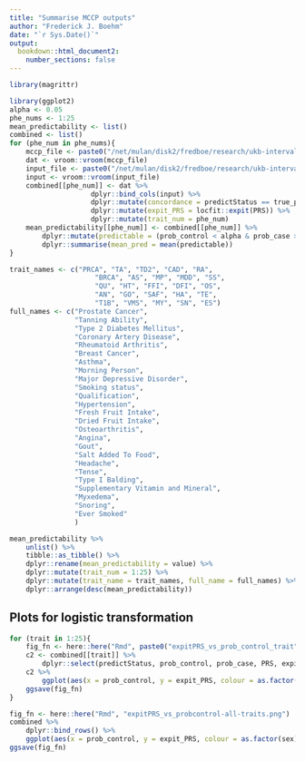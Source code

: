 ```yaml
---
title: "Summarise MCCP outputs"
author: "Frederick J. Boehm"
date: "`r Sys.Date()`"
output: 
  bookdown::html_document2:
    number_sections: false
---
```



```r
library(magrittr)
```

```r
library(ggplot2)
alpha <- 0.05
phe_nums <- 1:25
mean_predictability <- list()
combined <- list()
for (phe_num in phe_nums){
	mccp_file <- paste0("/net/mulan/disk2/fredboe/research/ukb-intervals/study_nfolds/5-fold/mccp/pred", phe_num, ".out")
	dat <- vroom::vroom(mccp_file)
	input_file <- paste0("/net/mulan/disk2/fredboe/research/ukb-intervals/study_nfolds/5-fold/mccp/test", phe_num, ".txt")
	input <- vroom::vroom(input_file)
	combined[[phe_num]] <- dat %>%
					dplyr::bind_cols(input) %>%
					dplyr::mutate(concordance = predictStatus == true_pheno) %>%
					dplyr::mutate(expit_PRS = locfit::expit(PRS)) %>%
					dplyr::mutate(trait_num = phe_num)
	mean_predictability[[phe_num]] <- combined[[phe_num]] %>% 
		dplyr::mutate(predictable = (prob_control < alpha & prob_case >= alpha) | (prob_case < alpha & prob_control >= alpha)) %>%
		dplyr::summarise(mean_pred = mean(predictable))
}
```

```r
trait_names <- c("PRCA", "TA", "TD2", "CAD", "RA", 
                     "BRCA", "AS", "MP", "MDD", "SS", 
                     "QU", "HT", "FFI", "DFI", "OS", 
                     "AN", "GO", "SAF", "HA", "TE", 
                     "T1B", "VMS", "MY", "SN", "ES")
full_names <- c("Prostate Cancer",
				"Tanning Ability",
				"Type 2 Diabetes Mellitus",
				"Coronary Artery Disease",
				"Rheumatoid Arthritis",
				"Breast Cancer",
				"Asthma",
				"Morning Person",
				"Major Depressive Disorder",
				"Smoking status",
				"Qualification",
				"Hypertension",
				"Fresh Fruit Intake",
				"Dried Fruit Intake",
				"Osteoarthritis",
				"Angina",
				"Gout",
				"Salt Added To Food",
				"Headache",
				"Tense",
				"Type I Balding",
				"Supplementary Vitamin and Mineral",
				"Myxedema",
				"Snoring",
				"Ever Smoked"
				)

mean_predictability %>% 
	unlist() %>% 
	tibble::as_tibble() %>%
	dplyr::rename(mean_predictability = value) %>%
	dplyr::mutate(trait_num = 1:25) %>%
	dplyr::mutate(trait_name = trait_names, full_name = full_names) %>%
	dplyr::arrange(desc(mean_predictability))
```

## Plots for logistic transformation

```r
for (trait in 1:25){
	fig_fn <- here::here("Rmd", paste0("expitPRS_vs_prob_control_trait", trait, ".png"))	
	c2 <- combined[[trait]] %>% 
		dplyr::select(predictStatus, prob_control, prob_case, PRS, expit_PRS, sex) 
	c2 %>%	
		ggplot(aes(x = prob_control, y = expit_PRS, colour = as.factor(sex))) + geom_point() + ggtitle(full_names[trait])
	ggsave(fig_fn)
}
```

```r
fig_fn <- here::here("Rmd", "expitPRS_vs_probcontrol-all-traits.png")
combined %>%
	dplyr::bind_rows() %>%
	ggplot(aes(x = prob_control, y = expit_PRS, colour = as.factor(sex))) + geom_point() +  facet_wrap(vars(trait_num))
ggsave(fig_fn)
```
